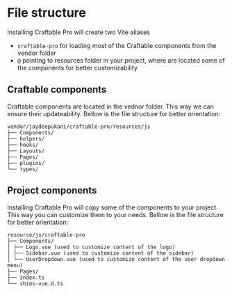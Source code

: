 <Meta title="File structure" />

# File structure

Installing Craftable Pro will create two Vite aliases

- `craftable-pro` for loading most of the Craftable components from the vendor folder
- `@` pointing to resources folder in your project, where are located some of the components for better customizability

## Craftable components

Craftable components are located in the vednor folder. This way we can ensure their updateability. Bellow is the file structure for better orientation:

```
vendor/jaydeepukani/craftable-pro/resources/js
├── Components/
├── helpers/
├── hooks/
├── Layouts/
├── Pages/
├── plugins/
└── types/
```

## Project components

Installing Craftable Pro will copy some of the components to your project. This way you can customize them to your needs. Bellow is the file structure for better orientation:

```
resource/js/craftable-pro
├── Components/
│ ├── Logo.vue (used to customize content of the logo)
│ ├── Sidebar.vue (used to customize content of the sidebar)
│ └── UserDropdown.vue (used to customize content of the user dropdown menu)
├── Pages/
├── index.ts
└── shims-vue.d.ts
```
